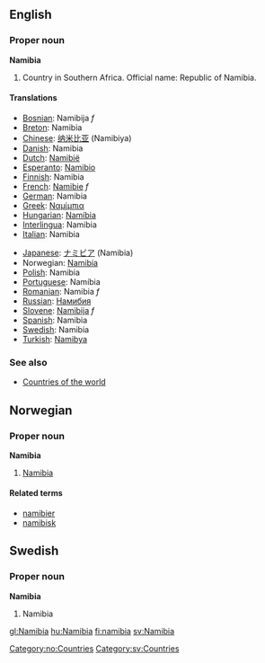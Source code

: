 ==English==

===Proper noun===
'''Namibia'''
# Country in Southern Africa. Official name: Republic of Namibia.

====Translations====
{{top}}
*[[Bosnian]]: Namibija ''f''
*[[Breton]]: Namibia
*[[Chinese]]: [[纳米比亚]] (Namibiya)
*[[Danish]]: Namibia
*[[Dutch]]: [[Namibië]]
*[[Esperanto]]: [[Namibio]]
*[[Finnish]]: Namibia
*[[French]]: [[Namibie]] ''f''
*[[German]]: Namibia
*[[Greek]]: [[Ναμίμπια]]
*[[Hungarian]]: [[Namíbia]]
*[[Interlingua]]: Namibia
*[[Italian]]: Namibia
{{mid}}
*[[Japanese]]: [[ナミビア]] (Namibia)
*Norwegian: [[#Norwegian|Namibia]]
*[[Polish]]: Namibia
*[[Portuguese]]: Namíbia
*[[Romanian]]: Namibia ''f''
*[[Russian]]: [[Намибия]]
*[[Slovene]]: [[Namibija]] ''f''
*[[Spanish]]: Namibia
*[[Swedish]]: Namibia
*[[Turkish]]: [[Namibya]]
{{bottom}}

===See also===
* [[Countries of the world]]

==Norwegian==
===Proper noun===
[[Category:no:Countries]]
'''Namibia'''
#[[#English|Namibia]]
====Related terms====
*[[namibier]]
*[[namibisk]]

==Swedish==
===Proper noun===
'''Namibia'''
#Namibia

[[Category:sv:Countries]]

[[gl:Namibia]]
[[hu:Namibia]]
[[fi:namibia]]
[[sv:Namibia]]